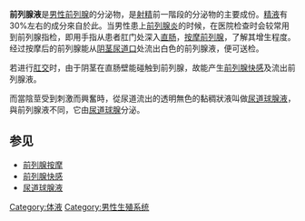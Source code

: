 {{NoteTA|G1=Lifesciences}}
{{Unreferenced|time=2017-04-06T17:12:02+00:00}}
{{medical}}
'''前列腺液'''是[[男性|男性]][[前列腺|前列腺]]的分泌物，是[[射精|射精]]前一階段的分泌物的主要成份。[[精液|精液]]有30%左右的成分來自於此。当男性患上[[前列腺炎|前列腺炎]]的时候，在医院检查时会较常用到前列腺指检，即用手指从患者肛门处深入[[直肠|直肠]]，[[前列腺按摩|按摩前列腺]]，了解其增生程度。经过按摩后的前列腺能从[[阴茎|阴茎]][[尿道口|尿道口]]处流出白色的前列腺液，便可送检。

若进行[[肛交|肛交]]时，由于阴茎在直肠壁能碰触到前列腺，故能产生[[前列腺快感|前列腺快感]]及流出前列腺液。

而當陰莖受到刺激而興奮時，從尿道流出的透明無色的黏稠狀液叫做[[尿道球腺液|尿道球腺液]]，與前列腺液不同，它由[[尿道球腺|尿道球腺]]分泌。

== 参见 ==
* [[前列腺按摩|前列腺按摩]]
* [[前列腺快感|前列腺快感]]
* [[尿道球腺液|尿道球腺液]]

[[Category:体液|Category:体液]]
[[Category:男性生殖系统|Category:男性生殖系统]]